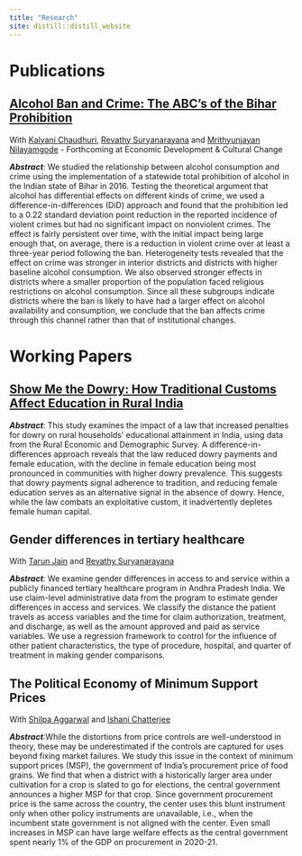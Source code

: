 ```yaml
---
title: "Research"
site: distill::distill_website
---
```

# Publications

## [Alcohol Ban and Crime: The ABC's of the Bihar Prohibition](files/EDCC-alcoholban-ms.pdf){target="_blank"}

With [Kalyani Chaudhuri](https://economics.ucdavis.edu/people/kalyanic){target="_blank"}, [Revathy Suryanarayana](https://revathy-suryanarayana.github.io/){target="_blank"} and [Mrithyunjayan Nilayamgode](https://economics.virginia.edu/people/profile/mn4yk){target="_blank"} - Forthcoming at Economic Development \& Cultural Change

***Abstract***: We studied the relationship between alcohol consumption and crime using the implementation of a statewide total prohibition of alcohol in the Indian state of Bihar in 2016. Testing the theoretical argument that alcohol has differential effects on different kinds of crime, we used a difference-in-differences (DiD) approach and found that the prohibition led to a 0.22 standard deviation point reduction in the reported incidence of violent crimes but had no significant impact on nonviolent crimes. The effect is fairly persistent over time, with the initial impact being large enough that, on average, there is a reduction in violent crime over at least a three-year period following the ban. Heterogeneity tests revealed that the effect on crime was stronger in interior districts and districts with higher baseline alcohol consumption. We also observed stronger effects in districts where a smaller proportion of the population faced religious restrictions on alcohol consumption. Since all these subgroups indicate districts where the ban is likely to have had a larger effect on alcohol availability and consumption, we conclude that the ban affects crime through this channel rather than that of institutional changes.


# Working Papers

## [Show Me the Dowry: How Traditional Customs Affect Education in Rural India](files/Dowry_and_Education.pdf){target="_blank"}

***Abstract***: This study examines the impact of a law that increased penalties for dowry on rural households' educational attainment in India, using data from the Rural Economic and Demographic Survey. A difference-in-differences approach reveals that the law reduced dowry payments and female education, with the decline in female education being most pronounced in communities with higher dowry prevalence. This suggests that dowry payments signal adherence to tradition, and reducing female education serves as an alternative signal in the absence of dowry. Hence, while the law combats an exploitative custom, it inadvertently depletes female human capital.



## Gender differences in tertiary healthcare

With [Tarun Jain](https://sites.google.com/virginia.edu/tarunjain/home?authuser=0){target="_blank"} and [Revathy Suryanarayana](https://revathy-suryanarayana.github.io/){target="_blank"}

***Abstract***: We examine gender differences in access to and service within a publicly financed tertiary healthcare program in Andhra Pradesh India. We use claim-level administrative data from the program to estimate gender differences in access and services. We classify the distance the patient travels as access variables and the time for claim authorization, treatment, and discharge, as well as the amount approved and paid as service variables. We use a regression framework to control for the influence of other patient characteristics, the type of procedure, hospital, and quarter of treatment in making gender comparisons.

## The Political Economy of Minimum Support Prices

With [Shilpa Aggarwal](https://aggarwalshilpa.wixsite.com/home) and [Ishani Chatterjee](https://economics.ucsd.edu/graduate-program/about/grad-profiles/cohort%202019/Chatterjee-ishani.html)

***Abstract***:While the distortions from price controls are well-understood in theory, these may be underestimated if the controls are captured for uses beyond fixing market failures. We study this issue in the context of minimum support prices (MSP), the government of India's procurement price of food grains. We find that when a district with a historically larger area under cultivation for a crop is slated to go for elections, the central government announces a higher MSP for that crop. Since government procurement price is the same across the country, the center uses this blunt instrument only when other policy instruments are unavailable, i.e., when the incumbent state government is not aligned with the center. Even small increases in MSP can have large welfare effects as the central government spent nearly 1\% of the GDP on procurement in 2020-21.

